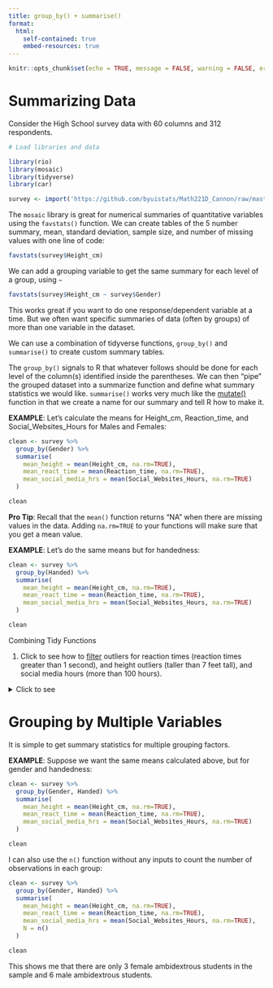 ```yaml
---
title: group_by() + summarise()
format:
  html:
    self-contained: true
    embed-resources: true
---
```

```r
knitr::opts_chunk$set(echo = TRUE, message = FALSE, warning = FALSE, error = TRUE)
```


# Summarizing Data

Consider the High School survey data with 60 columns and 312 respondents. 

```r
# Load libraries and data

library(rio)
library(mosaic)
library(tidyverse)
library(car)

survey <- import('https://github.com/byuistats/Math221D_Cannon/raw/master/Data/HighSchoolSeniors_subset.csv') %>% tibble()
```

The `mosaic` library is great for numerical summaries of quantitative variables using the `favstats()` function.  We can create tables of the 5 number summary, mean, standard deviation, sample size, and number of missing values with one line of code:

```r
favstats(survey$Height_cm)
```

We can add a grouping variable to get the same summary for each level of a group, using `~`

```r
favstats(survey$Height_cm ~ survey$Gender)
```

This works great if you want to do one response/dependent variable at a time.  But we often want specific summaries of data (often by groups) of more than one variable in the dataset.  

We can use a combination of tidyverse functions, `group_by()` and `summarise()` to create custom summary tables.

The `group_by()` signals to R that whatever follows should be done for each level of the column(s) identified inside the parentheses.  We can then "pipe" the grouped dataset into a summarize function and define what summary statistics we would like.  `summarise()` works very much like the [mutate()](../3-Data_Wrangling_Visualization/Bonus_Mutate.qmd) function in that we create a name for our summary and tell R how to make it.  

__EXAMPLE__:  Let's calculate the means for Height_cm, Reaction_time, and Social_Websites_Hours for Males and Females:

```r

clean <- survey %>%
  group_by(Gender) %>%
  summarise(
    mean_height = mean(Height_cm, na.rm=TRUE),
    mean_react_time = mean(Reaction_time, na.rm=TRUE),
    mean_social_media_hrs = mean(Social_Websites_Hours, na.rm=TRUE)
  )

clean

```

__Pro Tip__: Recall that the `mean()` function returns "NA" when there are missing values in the data. Adding `na.rm=TRUE` to your functions will make sure that you get a mean value.  

__EXAMPLE__:  Let's do the same means but for handedness:

```r

clean <- survey %>%
  group_by(Handed) %>%
  summarise(
    mean_height = mean(Height_cm, na.rm=TRUE),
    mean_react_time = mean(Reaction_time, na.rm=TRUE),
    mean_social_media_hrs = mean(Social_Websites_Hours, na.rm=TRUE)
  )

clean

```




<div class="QuestionsHeading">Combining Tidy Functions</div>
<div class="Questions">

1. Click to see how to [filter](../3-Data_Wrangling_Visualization/3-Filter.qmd) outliers for reaction times (reaction times greater than 1 second), and height outliers (taller than 7 feet tall), and social media hours (more than 100 hours).  

<details>
<summary>Click to see</summary>

```r
clean <- survey %>%
  filter(Height_cm < 214,
         Reaction_time < 1,
         Social_Websites_Hours < 100) %>%
  select(Gender, Height_cm, Reaction_time, Social_Websites_Hours)

# Pipe the new clean dataset into the group_by() and summarise() as above:

clean %>%
  group_by(Gender) %>%
  summarise(
    mean_height = mean(Height_cm, na.rm=TRUE),
    sd_ht = sd(Height_cm, na.rm=TRUE),
    mean_react_time = mean(Reaction_time, na.rm=TRUE),
    sd_react_time = sd(Reaction_time, na.rm=TRUE),
    mean_social_media_hrs = mean(Social_Websites_Hours, na.rm=TRUE),
    sd_social_hrs = sd(Social_Websites_Hours, na.rm=TRUE)
  )

```

</details>

</div>

# Grouping by Multiple Variables

It is simple to get summary statistics for multiple grouping factors.  

__EXAMPLE__:  Suppose we want the same means calculated above, but for gender and handedness: 

```r
clean <- survey %>%
  group_by(Gender, Handed) %>%
  summarise(
    mean_height = mean(Height_cm, na.rm=TRUE),
    mean_react_time = mean(Reaction_time, na.rm=TRUE),
    mean_social_media_hrs = mean(Social_Websites_Hours, na.rm=TRUE)
  )

clean
```

I can also use the `n()` function without any inputs to count the number of observations in each group:  

```r
clean <- survey %>%
  group_by(Gender, Handed) %>%
  summarise(
    mean_height = mean(Height_cm, na.rm=TRUE),
    mean_react_time = mean(Reaction_time, na.rm=TRUE),
    mean_social_media_hrs = mean(Social_Websites_Hours, na.rm=TRUE),
    N = n()
  )

clean
```

This shows me that there are only 3 female ambidextrous students in the sample and 6 male ambidextrous students.  
